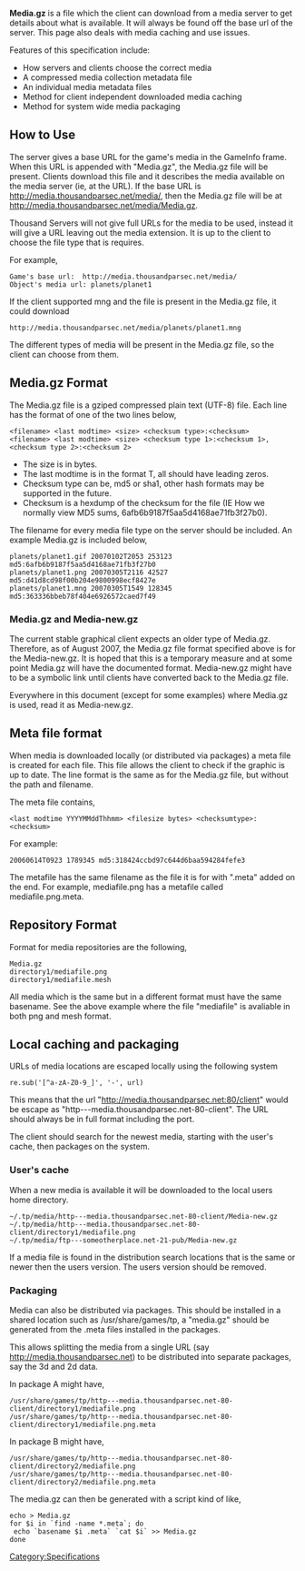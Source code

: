 '''Media.gz''' is a file which the client can download from a media server to get details about what is available. It will always be found off the base url of the server. This page also deals with media caching and use issues.

Features of this specification include:
* How servers and clients choose the correct media
* A compressed media collection metadata file
* An individual media metadata files
* Method for client independent downloaded media caching
* Method for system wide media packaging


== How to Use ==
The server gives a base URL for the game's media in the GameInfo frame. When this URL is appended with "Media.gz", the Media.gz file will be present. Clients download this file and it describes the media available on the media server (ie, at the URL). If the base URL is http://media.thousandparsec.net/media/, then the Media.gz file will be at http://media.thousandparsec.net/media/Media.gz.

Thousand Servers will not give full URLs for the media to be used, instead it will give a URL leaving out the media extension. It is up to the client to choose the file type that is requires.

For example,
<pre>
Game's base url:  http://media.thousandparsec.net/media/
Object's media url: planets/planet1
</pre>

If the client supported mng and the file is present in the Media.gz file, it could download
<pre>
http://media.thousandparsec.net/media/planets/planet1.mng
</pre>

The different types of media will be present in the Media.gz file, so the client can choose from them.

== Media.gz Format ==
The Media.gz file is a gziped compressed plain text (UTF-8) file. Each line has the format of one of the two lines below,
<pre>
<filename> <last modtime> <size> <checksum type>:<checksum>
<filename> <last modtime> <size> <checksum type 1>:<checksum 1>,<checksum type 2>:<checksum 2>
</pre>

* The size is in bytes.
* The last modtime is in the format <year><month><day>T<hour><minute>, all should have leading zeros.
* Checksum type can be, md5 or sha1, other hash formats may be supported in the future.
* Checksum is a hexdump of the checksum for the file (IE How we normally view MD5 sums, 6afb6b9187f5aa5d4168ae71fb3f27b0).

The filename for every media file type on the server should be included. An example Media.gz is included below,

<pre>
planets/planet1.gif 20070102T2053 253123 md5:6afb6b9187f5aa5d4168ae71fb3f27b0
planets/planet1.png 20070305T2116 42527 md5:d41d8cd98f00b204e9800998ecf8427e
planets/planet1.mng 20070305T1549 128345 md5:363336bbeb78f404e6926572caed7f49
</pre>

=== Media.gz and Media-new.gz ===

The current stable graphical client expects an older type of Media.gz. Therefore, as of August 2007, the Media.gz file format specified above is for the Media-new.gz. It is hoped that this is a temporary measure and at some point Media.gz will have the documented format. Media-new.gz might have to be a symbolic link until clients have converted back to the Media.gz file.

Everywhere in this document (except for some examples) where Media.gz is used, read it as Media-new.gz.

== Meta file format ==
When media is downloaded locally (or distributed via packages) a meta file
is created for each file. This file allows the client to check if the
graphic is up to date. The line format is the same as for the Media.gz file, but without the path and filename.

The meta file contains,

<pre>
<last modtime YYYYMMddThhmm> <filesize bytes> <checksumtype>:<checksum>
</pre>

For example:
<pre>
20060614T0923 1789345 md5:318424ccbd97c644d6baa594284fefe3
</pre>

The metafile has the same filename as the file it is for with ".meta" added on the end. For example, mediafile.png has a metafile called mediafile.png.meta.

== Repository Format ==
Format for media repositories are the following,

<pre>
Media.gz
directory1/mediafile.png
directory1/mediafile.mesh
</pre>

All media which is the same but in a different format must have the same 
basename. See the above example where the file "mediafile" is avaliable in 
both png and mesh format.

== Local caching and packaging ==
URLs of media locations are escaped locally using the following system
<pre>re.sub('[^a-zA-Z0-9_]', '-', url)</pre>
This means that the url "http://media.thousandparsec.net:80/client"
would be escape as      "http---media.thousandparsec.net-80-client".
The URL should always be in full format including the port.

The client should search for the newest media, starting with the user's cache, then packages on the system.

=== User's cache ===

When a new media is available it will be downloaded to the local 
users home directory.

<pre>
~/.tp/media/http---media.thousandparsec.net-80-client/Media-new.gz
~/.tp/media/http---media.thousandparsec.net-80-client/directory1/mediafile.png
~/.tp/media/ftp---someotherplace.net-21-pub/Media-new.gz
</pre>

If a media file is found in the distribution search locations that is the 
same or newer then the users version. The users version should be removed.

=== Packaging ===

Media can also be distributed via packages. This should be installed in
a shared location such as /usr/share/games/tp, a "media.gz" should be 
generated from the .meta files installed in the packages.

This allows splitting the media from a single URL (say 
http://media.thousandparsec.net) to be distributed into separate packages,
say the 3d and 2d data.

In package A might have,
<pre>
/usr/share/games/tp/http---media.thousandparsec.net-80-client/directory1/mediafile.png
/usr/share/games/tp/http---media.thousandparsec.net-80-client/directory1/mediafile.png.meta
</pre>

In package B might have,
<pre>
/usr/share/games/tp/http---media.thousandparsec.net-80-client/directory2/mediafile.png
/usr/share/games/tp/http---media.thousandparsec.net-80-client/directory2/mediafile.png.meta
</pre>

The media.gz can then be generated with a script kind of like,

<pre>
echo > Media.gz
for $i in `find -name *.meta`; do
 echo `basename $i .meta` `cat $i` >> Media.gz
done
</pre>

[[Category:Specifications]]